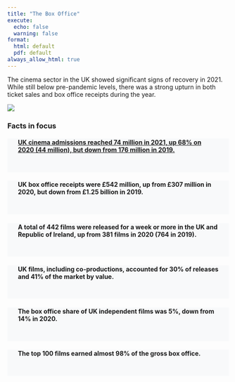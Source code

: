 ```yaml
---
title: "The Box Office"
execute: 
  echo: false
  warning: false
format:
  html: default
  pdf: default
always_allow_html: true
---
```


The cinema sector in the UK showed significant signs of recovery in 2021. While still below pre-pandemic levels, there was a strong upturn in both ticket sales and box office receipts during the year.

![](images/jake-hills-23LET4Hxj_U-unsplash.jpg)

### Facts in focus

::: grid
::: {.g-col-12 .g-col-md-6 style="background-color:#f8f9fa; padding-left:1.5rem; padding-right:1.5rem; padding-bottom:1.5rem;"}
#### [UK cinema admissions reached 74 million in 2021, up 68% on 2020 (44 million), but down from 176 million in 2019.](admissions.qmd#fig-admissions-html)
:::

::: {.g-col-12 .g-col-md-6 style="background-color:#f8f9fa; padding-left:1.5rem; padding-right:1.5rem; padding-bottom:1.5rem;"}
#### UK box office receipts were £542 million, up from £307 million in 2020, but down from £1.25 billion in 2019.
:::

::: {.g-col-12 .g-col-md-6 style="background-color:#f8f9fa; padding-left:1.5rem; padding-right:1.5rem; padding-bottom:1.5rem;"}
#### A total of 442 films were released for a week or more in the UK and Republic of Ireland, up from 381 films in 2020 (764 in 2019).
:::

::: {.g-col-12 .g-col-md-6 style="background-color:#f8f9fa; padding-left:1.5rem; padding-right:1.5rem; padding-bottom:1.5rem;"}
#### UK films, including co-productions, accounted for 30% of releases and 41% of the market by value.
:::

::: {.g-col-12 .g-col-md-6 style="background-color:#f8f9fa; padding-left:1.5rem; padding-right:1.5rem; padding-bottom:1.5rem;"}
#### The box office share of UK independent films was 5%, down from 14% in 2020.
:::

::: {.g-col-12 .g-col-md-6 style="background-color:#f8f9fa; padding-left:1.5rem; padding-right:1.5rem; padding-bottom:1.5rem;"}
#### The top 100 films earned almost 98% of the gross box office.
:::
:::
